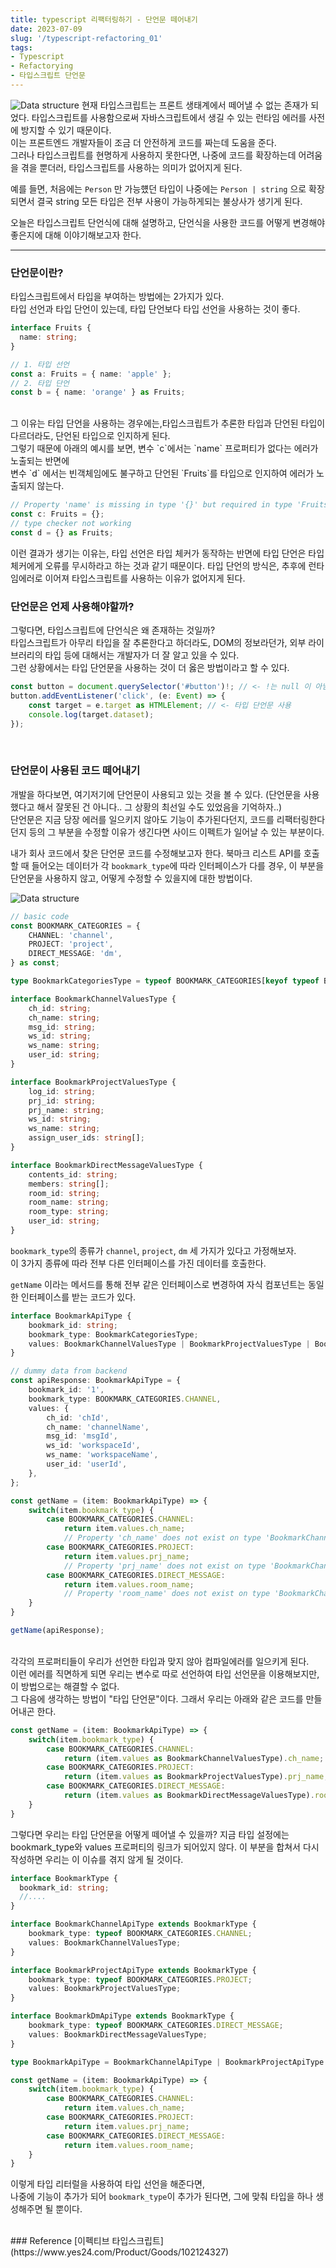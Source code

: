 ```yaml
---
title: typescript 리팩터링하기 - 단언문 떼어내기 
date: 2023-07-09
slug: '/typescript-refactoring_01'
tags: 
- Typescript 
- Refactorying
- 타입스크립트 단언문
---
```



![Data structure](./typescript.png)
현재 타입스크립트는 프론트 생태계에서 떼어낼 수 없는 존재가 되었다. 
타입스크립트를 사용함으로써 자바스크립트에서 생길 수 있는 런타임 에러를 사전에 방지할 수 있기 때문이다. <br/>
이는 프론트엔드 개발자들이 조금 더 안전하게 코드를 짜는데 도움을 준다. <br/>
그러나 타입스크립트를 현명하게 사용하지 못한다면, 나중에 코드를 확장하는데 어려움을 겪을 뿐더러,
타입스크립트를 사용하는 의미가 없어지게 된다. 

예를 들면, 처음에는 `Person` 만 가능헀던 타입이 나중에는 `Person | string` 으로 확장되면서 
결국 string 모든 타입은 전부 사용이 가능하게되는 불상사가 생기게 된다. 

오늘은 타입스크립트 단언식에 대해 설명하고, 단언식을 사용한 코드를 어떻게 변경해야 좋은지에 대해 
이야기해보고자 한다.

---

### 단언문이란?
타입스크립트에서 타입을 부여하는 방법에는 2가지가 있다. <br/>
타입 선언과 타입 단언이 있는데, 타입 단언보다 타입 선언을 사용하는 것이 좋다.

```typescript
interface Fruits {
  name: string;
}

// 1. 타입 선언
const a: Fruits = { name: 'apple' };
// 2. 타입 단언
const b = { name: 'orange' } as Fruits; 
```
<br/>
그 이유는 타입 단언을 사용하는 경우에는,타입스크립트가 추론한 타입과 단언된 타입이 다르더라도, 단언된 타입으로 인지하게 된다. <br/>
그렇기 때문에 아래의 예시를 보면, 
변수 `c`에서는 `name` 프로퍼티가 없다는 에러가 노출되는 반면에 <br/> 
변수 `d` 에서는 빈객체임에도 불구하고 단언된 `Fruits`를 타입으로 인지하여 에러가 노출되지 않는다. 

```typescript
// Property 'name' is missing in type '{}' but required in type 'Fruits' 
const c: Fruits = {}; 
// type checker not working 
const d = {} as Fruits;
```
이런 결과가 생기는 이유는, 타입 선언은 타입 체커가 동작하는 반면에 타입 단언은 타입 체커에게 오류를 무시하라고 하는 것과 같기 때문이다.
타입 단언의 방식은, 추후에 런타임에러로 이어져 타입스크립트를 사용하는 이유가 없어지게 된다.
<br/>

### 단언문은 언제 사용해야할까?
그렇다면, 타입스크립트에 단언식은 왜 존재하는 것일까?<br/> 
타입스크립트가 아무리 타입을 잘 추론한다고 하더라도, DOM의 정보라던가, 외부 라이브러리의 타입 등에 대해서는 개발자가 더 잘 알고 있을 수 있다. <br/>
그런 상황에서는 타입 단언문을 사용하는 것이 더 옳은 방법이라고 할 수 있다. 

```typescript
const button = document.querySelector('#button')!; // <- !는 null 이 아님을 단언한다
button.addEventListener('click', (e: Event) => { 
    const target = e.target as HTMLElement; // <- 타입 단언문 사용
    console.log(target.dataset); 
});
```

<br/>

### 단언문이 사용된 코드 떼어내기
개발을 하다보면, 여기저기에 단언문이 사용되고 있는 것을 볼 수 있다. (단언문을 사용했다고 해서 잘못된 건 아니다.. 그 상황의 최선일 수도 있었음을 기억하자..) <br/> 
단언문은 지금 당장 에러를 일으키지 않아도 기능이 추가된다던지, 코드를 리팩터링한다던지 등의 그 부분을 수정할 이유가 생긴다면 사이드 이펙트가 일어날 수 있는 부분이다. <br/>

내가 회사 코드에서 찾은 단언문 코드를 수정해보고자 한다. 
북마크 리스트 API를 호출할 때 들어오는 데이터가 각 `bookmark_type`에 따라 인터페이스가 다를 경우, 
이 부분을 단언문을 사용하지 않고, 어떻게 수정할 수 있을지에 대한 방법이다. 

![Data structure](./data-structure.png)

```typescript
// basic code
const BOOKMARK_CATEGORIES = {
    CHANNEL: 'channel',
    PROJECT: 'project',
    DIRECT_MESSAGE: 'dm',
} as const;

type BookmarkCategoriesType = typeof BOOKMARK_CATEGORIES[keyof typeof BOOKMARK_CATEGORIES];

interface BookmarkChannelValuesType {
    ch_id: string;
    ch_name: string;
    msg_id: string;
    ws_id: string;
    ws_name: string;
    user_id: string;
}

interface BookmarkProjectValuesType {
    log_id: string;
    prj_id: string;
    prj_name: string;
    ws_id: string;
    ws_name: string;
    assign_user_ids: string[];
}

interface BookmarkDirectMessageValuesType {
    contents_id: string;
    members: string[];
    room_id: string;
    room_name: string;
    room_type: string;
    user_id: string;
} 
```
`bookmark_type`의 종류가 `channel`, `project`, `dm` 세 가지가 있다고 가정해보자. <br/>
이 3가지 종류에 따라 전부 다른 인터페이스를 가진 데이터를 호출한다.

`getName` 이라는 메서드를 통해 전부 같은 인터페이스로 변경하여 자식 컴포넌트는 동일한 인터페이스를 받는 코드가 있다. 
```typescript
interface BookmarkApiType {
    bookmark_id: string;
    bookmark_type: BookmarkCategoriesType;
    values: BookmarkChannelValuesType | BookmarkProjectValuesType | BookmarkDirectMessageValuesType;
}

// dummy data from backend
const apiResponse: BookmarkApiType = {
    bookmark_id: '1',
    bookmark_type: BOOKMARK_CATEGORIES.CHANNEL,
    values: {
        ch_id: 'chId',
        ch_name: 'channelName',
        msg_id: 'msgId',
        ws_id: 'workspaceId',
        ws_name: 'workspaceName',
        user_id: 'userId',
    },
};

const getName = (item: BookmarkApiType) => {
    switch(item.bookmark_type) {
        case BOOKMARK_CATEGORIES.CHANNEL: 
            return item.values.ch_name;  
            // Property 'ch_name' does not exist on type 'BookmarkChannelType | BookmarkProjectType | BookmarkDirectMessageType'.
        case BOOKMARK_CATEGORIES.PROJECT:
            return item.values.prj_name;
            // Property 'prj_name' does not exist on type 'BookmarkChannelType | BookmarkProjectType | BookmarkDirectMessageType'.
        case BOOKMARK_CATEGORIES.DIRECT_MESSAGE:
            return item.values.room_name;
            // Property 'room_name' does not exist on type 'BookmarkChannelType | BookmarkProjectType | BookmarkDirectMessageType'.
    }
}

getName(apiResponse);
```

<br/>
각각의 프로퍼티들이 우리가 선언한 타입과 맞지 않아 컴파일에러를 일으키게 된다. <br/>
이런 에러를 직면하게 되면 우리는 변수로 따로 선언하여 타입 선언문을 이용해보지만, 이 방법으로는 해결할 수 없다. <br/> 
그 다음에 생각하는 방법이 "타입 단언문"이다. 그래서 우리는 아래와 같은 코드를 만들어내곤 한다.

```typescript
const getName = (item: BookmarkApiType) => {
    switch(item.bookmark_type) {
        case BOOKMARK_CATEGORIES.CHANNEL: 
            return (item.values as BookmarkChannelValuesType).ch_name;
        case BOOKMARK_CATEGORIES.PROJECT:
            return (item.values as BookmarkProjectValuesType).prj_name;
        case BOOKMARK_CATEGORIES.DIRECT_MESSAGE:
            return (item.values as BookmarkDirectMessageValuesType).room_name;
    }
}
```
그렇다면 우리는 타입 단언문을 어떻게 떼어낼 수 있을까? 
지금 타입 설정에는 bookmark_type와 values 프로퍼티의 링크가 되어있지 않다. 
이 부분을 합쳐서 다시 작성하면 우리는 이 이슈를 겪지 않게 될 것이다. 

```typescript
interface BookmarkType {
  bookmark_id: string;
  //....
}

interface BookmarkChannelApiType extends BookmarkType {
    bookmark_type: typeof BOOKMARK_CATEGORIES.CHANNEL;
    values: BookmarkChannelValuesType;
}

interface BookmarkProjectApiType extends BookmarkType {
    bookmark_type: typeof BOOKMARK_CATEGORIES.PROJECT;
    values: BookmarkProjectValuesType;
}

interface BookmarkDmApiType extends BookmarkType {
    bookmark_type: typeof BOOKMARK_CATEGORIES.DIRECT_MESSAGE;
    values: BookmarkDirectMessageValuesType;
}

type BookmarkApiType = BookmarkChannelApiType | BookmarkProjectApiType | BookmarkDmApiType;

const getName = (item: BookmarkApiType) => {
    switch(item.bookmark_type) {
        case BOOKMARK_CATEGORIES.CHANNEL: 
            return item.values.ch_name;
        case BOOKMARK_CATEGORIES.PROJECT:
            return item.values.prj_name;
        case BOOKMARK_CATEGORIES.DIRECT_MESSAGE:
            return item.values.room_name;
    }
}
```
이렇게 타입 리터럴을 사용하여 타입 선언을 해준다면, <br/>
나중에 기능이 추가가 되어 `bookmark_type`이 추가가 된다면, 그에 맞춰 타입을 하나 생성해주면 될 뿐이다. 

<br/>
### Reference
[이펙티브 타입스크립트](https://www.yes24.com/Product/Goods/102124327)